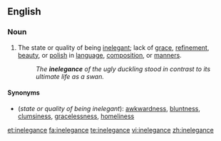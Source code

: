 ==English==

===Noun===
{{en-noun|-|s}}

# The state or quality of being [[inelegant]]; lack of [[grace]], [[refinement]], [[beauty]], or [[polish]] in [[language]], [[composition]], or [[manners]].
#:''The '''inelegance''' of the ugly duckling stood in contrast to its ultimate life as a swan.''

====Synonyms====
*(''state or quality of being inelegant''): [[awkwardness]], [[bluntness]], [[clumsiness]], [[gracelessness]], [[homeliness]]

[[et:inelegance]]
[[fa:inelegance]]
[[te:inelegance]]
[[vi:inelegance]]
[[zh:inelegance]]